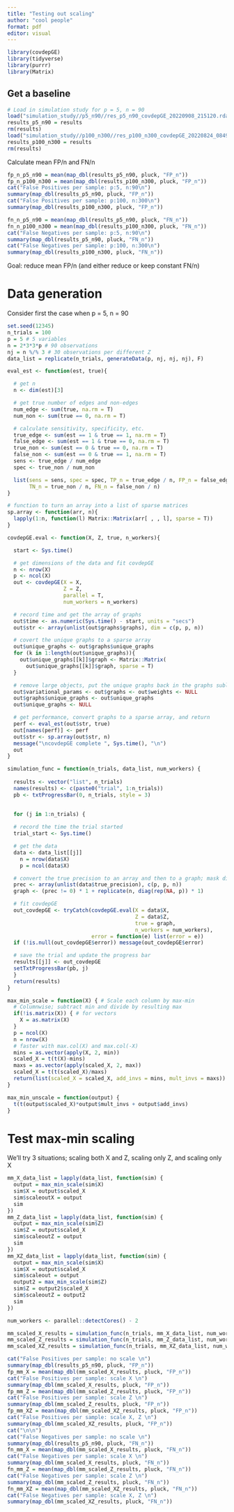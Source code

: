 ```yaml
---
title: "Testing out scaling"
author: "cool people"
format: pdf
editor: visual
---
```


```r
library(covdepGE)
library(tidyverse)
library(purrr)
library(Matrix)
```

## Get a baseline

```r
# Load in simulation study for p = 5, n = 90
load("simulation_study//p5_n90//res_p5_n90_covdepGE_20220908_215120.rda")
results_p5_n90 = results
rm(results)
load("simulation_study//p100_n300//res_p100_n300_covdepGE_20220824_084919.rda")
results_p100_n300 = results
rm(results)
```

Calculate mean FP/n and FN/n

```r
fp_n_p5_n90 = mean(map_dbl(results_p5_n90, pluck, "FP_n"))
fp_n_p100_n300 = mean(map_dbl(results_p100_n300, pluck, "FP_n"))
cat("False Positives per sample: p:5, n:90\n")
summary(map_dbl(results_p5_n90, pluck, "FP_n"))
cat("False Positives per sample: p:100, n:300\n")
summary(map_dbl(results_p100_n300, pluck, "FP_n"))

fn_n_p5_n90 = mean(map_dbl(results_p5_n90, pluck, "FN_n"))
fn_n_p100_n300 = mean(map_dbl(results_p100_n300, pluck, "FN_n"))
cat("False Negatives per sample: p:5, n:90\n")
summary(map_dbl(results_p5_n90, pluck, "FN_n"))
cat("False Negatives per sample: p:100, n:300\n")
summary(map_dbl(results_p100_n300, pluck, "FN_n"))
```

Goal: reduce mean FP/n (and either reduce or keep constant FN/n)

# Data generation

Consider first the case when p = 5, n = 90

```r
set.seed(12345)
n_trials = 100
p = 5 # 5 variables
n = 2*3*3*p # 90 observations
nj = n %/% 3 # 30 observations per different Z
data_list = replicate(n_trials, generateData(p, nj, nj, nj), F)
```

```r
eval_est <- function(est, true){

  # get n
  n <- dim(est)[3]

  # get true number of edges and non-edges
  num_edge <- sum(true, na.rm = T)
  num_non <- sum(true == 0, na.rm = T)

  # calculate sensitivity, specificity, etc.
  true_edge <- sum(est == 1 & true == 1, na.rm = T)
  false_edge <- sum(est == 1 & true == 0, na.rm = T)
  true_non <- sum(est == 0 & true == 0, na.rm = T)
  false_non <- sum(est == 0 & true == 1, na.rm = T)
  sens <- true_edge / num_edge
  spec <- true_non / num_non

  list(sens = sens, spec = spec, TP_n = true_edge / n, FP_n = false_edge / n,
       TN_n = true_non / n, FN_n = false_non / n)
}

# function to turn an array into a list of sparse matrices
sp.array <- function(arr, n){
  lapply(1:n, function(l) Matrix::Matrix(arr[ , , l], sparse = T))
}

covdepGE.eval <- function(X, Z, true, n_workers){

  start <- Sys.time()

  # get dimensions of the data and fit covdepGE
  n <- nrow(X)
  p <- ncol(X)
  out <- covdepGE(X = X,
                  Z = Z,
                  parallel = T,
                  num_workers = n_workers)

  # record time and get the array of graphs
  out$time <- as.numeric(Sys.time() - start, units = "secs")
  out$str <- array(unlist(out$graphs$graphs), dim = c(p, p, n))

  # covert the unique graphs to a sparse array
  out$unique_graphs <- out$graphs$unique_graphs
  for (k in 1:length(out$unique_graphs)){
    out$unique_graphs[[k]]$graph <- Matrix::Matrix(
      out$unique_graphs[[k]]$graph, sparse = T)
  }

  # remove large objects, put the unique graphs back in the graphs sublist
  out$variational_params <- out$graphs <- out$weights <- NULL
  out$graphs$unique_graphs <- out$unique_graphs
  out$unique_graphs <- NULL

  # get performance, convert graphs to a sparse array, and return
  perf <- eval_est(out$str, true)
  out[names(perf)] <- perf
  out$str <- sp.array(out$str, n)
  message("\ncovdepGE complete ", Sys.time(), "\n")
  out
}

simulation_func = function(n_trials, data_list, num_workers) {
  
  results <- vector("list", n_trials)
  names(results) <- c(paste0("trial", 1:n_trials))
  pb <- txtProgressBar(0, n_trials, style = 3)
  
  
  for (j in 1:n_trials) {

  # record the time the trial started
  trial_start <- Sys.time()

  # get the data
  data <- data_list[[j]]
    n = nrow(data$X)
    p = ncol(data$X)

  # convert the true precision to an array and then to a graph; mask diagonal
  prec <- array(unlist(data$true_precision), c(p, p, n))
  graph <- (prec != 0) * 1 + replicate(n, diag(rep(NA, p)) * 1)

  # fit covdepGE
  out_covdepGE <- tryCatch(covdepGE.eval(X = data$X,
                                         Z = data$Z,
                                         true = graph,
                                         n_workers = num_workers),
                           error = function(e) list(error = e))
  if (!is.null(out_covdepGE$error)) message(out_covdepGE$error)

  # save the trial and update the progress bar
  results[[j]] <- out_covdepGE
  setTxtProgressBar(pb, j)
  }
  return(results)
}
```

```r

max_min_scale = function(X) { # Scale each column by max-min
  # Columnwise; subtract min and divide by resulting max
  if(!is.matrix(X)) { # for vectors
    X = as.matrix(X)
  } 
  p = ncol(X)
  n = nrow(X)
  # faster with max.col(X) and max.col(-X)
  mins = as.vector(apply(X, 2, min)) 
  scaled_X = t(t(X)-mins)
  maxs = as.vector(apply(scaled_X, 2, max))
  scaled_X = t(t(scaled_X)/maxs)
  return(list(scaled_X = scaled_X, add_invs = mins, mult_invs = maxs))
}

max_min_unscale = function(output) {
  t(t(output$scaled_X)*output$mult_invs + output$add_invs)
}
```

# Test max-min scaling

We'll try 3 situations; scaling both X and Z, scaling only Z, and scaling only X

```r
mm_X_data_list = lapply(data_list, function(sim) {
  output = max_min_scale(sim$X)
  sim$X = output$scaled_X
  sim$scaleoutX = output
  sim
})
mm_Z_data_list = lapply(data_list, function(sim) {
  output = max_min_scale(sim$Z)
  sim$Z = output$scaled_X
  sim$scaleoutZ = output
  sim
})
mm_XZ_data_list = lapply(data_list, function(sim) {
  output = max_min_scale(sim$X)
  sim$X = output$scaled_X
  sim$scaleout = output
  output2 = max_min_scale(sim$Z)
  sim$Z = output2$scaled_X
  sim$scaleoutZ = output2
  sim
})

num_workers <- parallel::detectCores() - 2

mm_scaled_X_results = simulation_func(n_trials, mm_X_data_list, num_workers)
mm_scaled_Z_results = simulation_func(n_trials, mm_Z_data_list, num_workers)
mm_scaled_XZ_results = simulation_func(n_trials, mm_XZ_data_list, num_workers)
```

```r
cat("False Positives per sample: no scale \n")
summary(map_dbl(results_p5_n90, pluck, "FP_n"))
fp_mm_X = mean(map_dbl(mm_scaled_X_results, pluck, "FP_n"))
cat("False Positives per sample: scale X \n")
summary(map_dbl(mm_scaled_X_results, pluck, "FP_n"))
fp_mm_Z = mean(map_dbl(mm_scaled_Z_results, pluck, "FP_n"))
cat("False Positives per sample: scale Z \n")
summary(map_dbl(mm_scaled_Z_results, pluck, "FP_n"))
fp_mm_XZ = mean(map_dbl(mm_scaled_XZ_results, pluck, "FP_n"))
cat("False Positives per sample: scale X, Z \n")
summary(map_dbl(mm_scaled_XZ_results, pluck, "FP_n"))
cat("\n\n")
cat("False Negatives per sample: no scale \n")
summary(map_dbl(results_p5_n90, pluck, "FN_n"))
fn_mm_X = mean(map_dbl(mm_scaled_X_results, pluck, "FN_n"))
cat("False Negatives per sample: scale X \n")
summary(map_dbl(mm_scaled_X_results, pluck, "FN_n"))
fn_mm_Z = mean(map_dbl(mm_scaled_Z_results, pluck, "FN_n"))
cat("False Negatives per sample: scale Z \n")
summary(map_dbl(mm_scaled_Z_results, pluck, "FN_n"))
fn_mm_XZ = mean(map_dbl(mm_scaled_XZ_results, pluck, "FN_n"))
cat("False Negatives per sample: scale X, Z \n")
summary(map_dbl(mm_scaled_XZ_results, pluck, "FN_n"))
```
